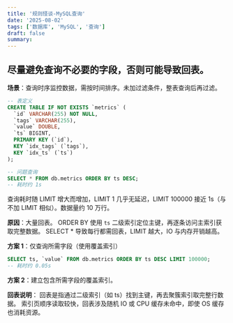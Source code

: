 ```yaml
---
title: '规则怪谈-MySQL查询'
date: '2025-08-02'
tags: ['数据库', 'MySQL', '查询']
draft: false
summary:
---
```


## 尽量避免查询不必要的字段，否则可能导致回表。

**场景**：查询时序监控数据，需按时间排序。未加过滤条件，整表查询后再过滤。

```sql
-- 表定义
CREATE TABLE IF NOT EXISTS `metrics` (
  `id` VARCHAR(255) NOT NULL,
  `tags` VARCHAR(255),
  `value` DOUBLE,
  `ts` BIGINT,
  PRIMARY KEY (`id`),
  KEY `idx_tags` (`tags`),
  KEY `idx_ts` (`ts`)
);

-- 问题查询
SELECT * FROM db.metrics ORDER BY ts DESC;
-- 耗时约 1s
```

查询耗时随 LIMIT 增大而增加，LIMIT 1 几乎无延迟，LIMIT 100000 接近 1s（与不加 LIMIT 相似）。数据量约 10 万行。

**原因**：大量回表。
ORDER BY 使用 `ts` 二级索引定位主键，再逐条访问主索引获取完整数据。
SELECT * 导致每行都需回表，LIMIT 越大，IO 与内存开销越高。

**方案 1**：仅查询所需字段（使用覆盖索引）

```sql
SELECT ts, `value` FROM db.metrics ORDER BY ts DESC LIMIT 100000;
-- 耗时约 0.05s
```

**方案 2**：建立包含所需字段的覆盖索引。

**回表说明**：
回表是指通过二级索引（如 ts）找到主键，再去聚簇索引取完整行数据。
索引页顺序读取较快，回表涉及随机 IO 或 CPU 缓存未命中，即使 OS 缓存也消耗资源。

